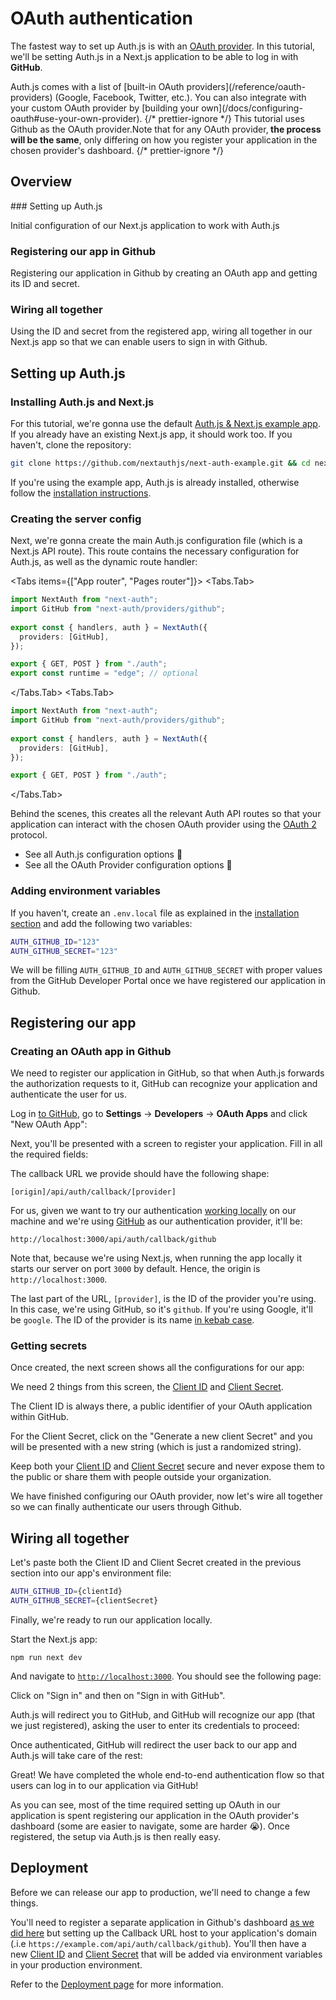 
# OAuth authentication

The fastest way to set up Auth.js is with an [OAuth provider](/concepts/oauth). In this tutorial, we'll be setting Auth.js in a Next.js application to be able to log in with **GitHub**.

<Callout>
  Auth.js comes with a list of [built-in OAuth
  providers](/reference/oauth-providers) (Google, Facebook, Twitter, etc.). You
  can also integrate with your custom OAuth provider by [building your
  own](/docs/configuring-oauth#use-your-own-provider).
</Callout>
{/* prettier-ignore */}
<Callout type="info">
  This tutorial uses Github as the OAuth provider.Note that for any OAuth provider,<strong> the process will be the same</strong>, only differing on how you register your application in the chosen provider's dashboard.
</Callout>
{/* prettier-ignore */}

## Overview

<Steps>
### Setting up Auth.js
 
Initial configuration of our Next.js application to work with Auth.js

### Registering our app in Github

Registering our application in Github by creating an OAuth app and getting its ID and secret.

### Wiring all together

Using the ID and secret from the registered app, wiring all together in our Next.js app so that we can enable users to sign in with Github.

</Steps>

## Setting up Auth.js

### Installing Auth.js and Next.js

For this tutorial, we're gonna use the default [Auth.js & Next.js example app](https://github.com/nextauthjs/next-auth-example). If you already have an existing Next.js app, it should work too. If you haven't, clone the repository:

```bash
git clone https://github.com/nextauthjs/next-auth-example.git && cd next-auth-example
```

If you're using the example app, Auth.js is already installed, otherwise follow the [installation instructions](/installation).

### Creating the server config

Next, we're gonna create the main Auth.js configuration file (which is a Next.js API route). This route contains the necessary configuration for Auth.js, as well as the dynamic route handler:

<Tabs items={["App router", "Pages router"]}>
<Tabs.Tab>
```ts filename="./auth.ts"
import NextAuth from "next-auth";
import GitHub from "next-auth/providers/github";
 
export const { handlers, auth } = NextAuth({
  providers: [GitHub],
});
```
```ts filename="app/api/auth/[...nextauth]/route.ts"
export { GET, POST } from "./auth";
export const runtime = "edge"; // optional
```
</Tabs.Tab>
<Tabs.Tab>
```ts filename="./auth.ts"
import NextAuth from "next-auth";
import GitHub from "next-auth/providers/github";
 
export const { handlers, auth } = NextAuth({
  providers: [GitHub],
});
```
```ts filename="pages/api/auth/[...nextauth].ts"
export { GET, POST } from "./auth";
```
</Tabs.Tab>
</Tabs>

Behind the scenes, this creates all the relevant Auth API routes so that your application can interact with the chosen OAuth provider using the [OAuth 2](https://auth0.com/intro-to-iam/what-is-oauth-2) protocol.

- See all Auth.js configuration options 🔗
- See all the OAuth Provider configuration options 🔗

### Adding environment variables

If you haven't, create an `.env.local` file as explained in the [installation section](/installation) and add the following two variables:

```bash filename=".env.local"
AUTH_GITHUB_ID="123"
AUTH_GITHUB_SECRET="123"
```

We will be filling `AUTH_GITHUB_ID` and `AUTH_GITHUB_SECRET` with proper values from the GitHub Developer Portal once we have registered our application in Github.

## Registering our app

### Creating an OAuth app in Github

We need to register our application in GitHub, so that when Auth.js forwards the authorization requests to it, GitHub can recognize your application and authenticate the user for us.

Log in [to GitHub](https://github.com/settings/developers), go to **Settings** → **Developers** → **OAuth Apps** and click "New OAuth App":


<Screenshot src={CreatingOAuthApp} alt="Creating an OAuth App on Github" />

Next, you'll be presented with a screen to register your application. Fill in all the required fields:


<Screenshot src={CallbackUrl} />

<Callout emoji="⚠️">
The callback URL we provide should have the following shape:

```
[origin]/api/auth/callback/[provider]
```

For us, given we want to try our authentication <ins>working locally</ins> on our machine and we're using <ins>GitHub</ins> as our authentication provider, it'll be:

```
http://localhost:3000/api/auth/callback/github
```

</Callout>

Note that, because we're using Next.js, when running the app locally it starts our server on port `3000` by default. Hence, the origin is `http://localhost:3000`.

The last part of the URL, `[provider]`, is the ID of the provider you're using. In this case, we're using GitHub, so it's `github`. If you're using Google, it'll be `google`. The ID of the provider is its name [in kebab case](https://www.theserverside.com/definition/Kebab-case).

### Getting secrets

Once created, the next screen shows all the configurations for our app:


<Screenshot src={ClientIdSecret} alt="Generating clientId and clientSecret" />

We need 2 things from this screen, the <ins>Client ID</ins> and <ins>Client Secret</ins>.

The Client ID is always there, a public identifier of your OAuth application within GitHub.

For the Client Secret, click on the "Generate a new client Secret" and you will be presented with a new string (which is just a randomized string).

<Callout>
  Keep both your <ins>Client ID</ins> and <ins>Client Secret</ins> secure and
  never expose them to the public or share them with people outside your
  organization.
</Callout>

We have finished configuring our OAuth provider, now let's wire all together so we can finally authenticate our users through Github.

## Wiring all together

Let's paste both the Client ID and Client Secret created in the previous section into our app's environment file:

```bash filename=".env.local"
AUTH_GITHUB_ID={clientId}
AUTH_GITHUB_SECRET={clientSecret}
```

Finally, we're ready to run our application locally.

Start the Next.js app:

```
npm run next dev
```

And navigate to [`http://localhost:3000`](http://localhost:3000). You should see the following page:


<Screenshot src={AppStart} alt="App Start" />

Click on "Sign in" and then on "Sign in with GitHub".

Auth.js will redirect you to GitHub, and GitHub will recognize our app (that we just registered), asking the user to enter its credentials to proceed:


<Screenshot src={GithubCredentials} alt="GitHub Credentials" />

Once authenticated, GitHub will redirect the user back to our app and Auth.js will take care of the rest:


<Screenshot src={GithubAuthSuccess} alt="GitHub Authentication Success" />

Great! We have completed the whole end-to-end authentication flow so that users can log in to our application via GitHub!

<Callout type="info">
  As you can see, most of the time required setting up OAuth in our application
  is spent registering our application in the OAuth provider's dashboard (some
  are easier to navigate, some are harder 😭). Once registered, the setup via
  Auth.js is then really easy.
</Callout>

## Deployment

Before we can release our app to production, we'll need to change a few things.

You'll need to register a separate application in Github's dashboard [as we did here](/setup/oauth-authentication#registering-our-app-in-github) but setting up the Callback URL host to your application's domain (.i.e `https://example.com/api/auth/callback/github`). You'll then have a new <ins>Client ID</ins> and <ins>Client Secret</ins> that will be added via environment variables in your production environment.

Refer to the [Deployment page](/deployment) for more information.
